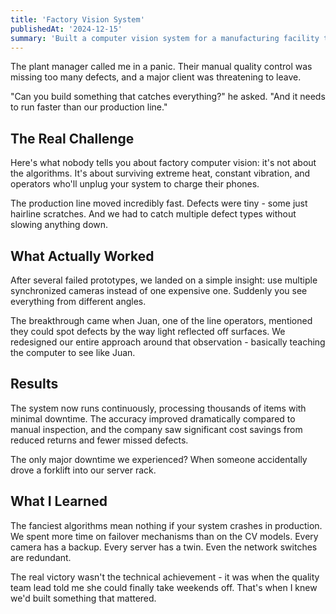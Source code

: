 ```yaml
---
title: 'Factory Vision System'
publishedAt: '2024-12-15'
summary: 'Built a computer vision system for a manufacturing facility that dramatically improved defect detection using multi-camera arrays.'
---
```


The plant manager called me in a panic. Their manual quality control was missing too many defects, and a major client was threatening to leave. 

"Can you build something that catches everything?" he asked. "And it needs to run faster than our production line."

## The Real Challenge

Here's what nobody tells you about factory computer vision: it's not about the algorithms. It's about surviving extreme heat, constant vibration, and operators who'll unplug your system to charge their phones.

The production line moved incredibly fast. Defects were tiny - some just hairline scratches. And we had to catch multiple defect types without slowing anything down.

## What Actually Worked

After several failed prototypes, we landed on a simple insight: use multiple synchronized cameras instead of one expensive one. Suddenly you see everything from different angles.

The breakthrough came when Juan, one of the line operators, mentioned they could spot defects by the way light reflected off surfaces. We redesigned our entire approach around that observation - basically teaching the computer to see like Juan.

## Results

The system now runs continuously, processing thousands of items with minimal downtime. The accuracy improved dramatically compared to manual inspection, and the company saw significant cost savings from reduced returns and fewer missed defects.

The only major downtime we experienced? When someone accidentally drove a forklift into our server rack.

## What I Learned

The fanciest algorithms mean nothing if your system crashes in production. We spent more time on failover mechanisms than on the CV models. Every camera has a backup. Every server has a twin. Even the network switches are redundant.

The real victory wasn't the technical achievement - it was when the quality team lead told me she could finally take weekends off. That's when I knew we'd built something that mattered.